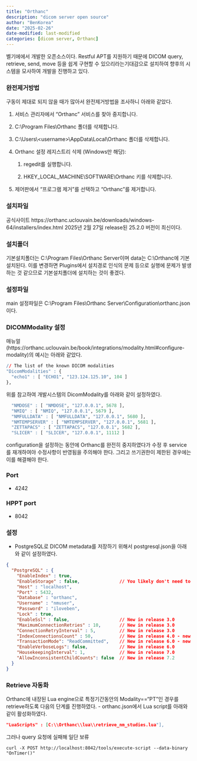 ```yaml
---
title: "Orthanc"
description: "dicom server open source"
author: "BenKorea"
date: "2025-02-26"
date-modified: last-modified
categories: [dicom server, Orthanc]
---
```


벨기에에서 개발한 오픈소스이다.
Restful APT를 지원하기 때문에 DICOM query, retrieve, send, move 등을 쉽게 구현할 수 있으리라는기대감으로 설치하여 향후의 시스템을 모사하여 개발을 진행하고 있다.

### 완전제거방법

구동이 제대로 되지 않을 때가 많아서 완전제거방법을 조사하니 아래와 같았다.

1.  서비스 관리자에서 "Orthanc" 서비스를 찾아 중지합니다.

2.  C:\\Program Files\\Orthanc 폴더를 삭제합니다.

3.  C:\\Users\\\<username\>\\AppData\\Local\\Orthanc 폴더를 삭제합니다.

4.  Orthanc 설정 레지스트리 삭제 (Windows만 해당):

    1.  regedit를 실행합니다.

    2.  HKEY_LOCAL_MACHINE\\SOFTWARE\\Orthanc 키를 삭제합니다.

5.  제어판에서 "프로그램 제거"를 선택하고 "Orthanc"를 제거합니다.


### 설치파일

공식사이트 https://orthanc.uclouvain.be/downloads/windows-64/installers/index.html 
2025년 2월 27일 release된 25.2.0 버전이 최신이다.

### 설치폴더
기본설치폴더는 C:\\Program Files\\Orthanc Server이며 data는 C:\\Orthanc에 기본 설치된다. 이를 변경하면 Plugins에서 설치경로 인식의 문제 등으로 실행에 문제가 발생하는 것 같으므로 기본설치폴더에 설치하는 것이 좋겠다.

### 설정파일
main 설정파일은 C:\\Program Files\\Orthanc Server\\Configuration\\orthanc.json이다. 

### DICOMModality 설정
매뉴얼(https://orthanc.uclouvain.be/book/integrations/modality.html#configure-modality)의 예시는 아래와 같았다.

```r
// The list of the known DICOM modalities
"DicomModalities" : {
  "echo1" : [ "ECHO1", "123.124.125.10", 104 ]
},
```

위를 참고하여 개발시스템의 DicomModality를 아래와 같이 설정하였다.
```r
  "NMDOSE" : [ "NMDOSE", "127.0.0.1", 5678 ],
  "NMIQ" : [ "NMIQ", "127.0.0.1", 5679 ],
  "NMFULLDATA" : [ "NMFULLDATA", "127.0.0.1", 5680 ],
  "NMTEMPSERVER" : [ "NMTEMPSERVER", "127.0.0.1", 5681 ],
  "ZETTAPACS" : [ "ZETTAPACS", "127.0.0.1", 5682 ],
  "SLICER" : [ "SLICER", "127.0.0.1", 11112 ]
```

configuration을 설정하는 동안에 Orthanc를 완전히 중지하였다가 수정 후 service를 재개하여야 수정사항이 반영됨을 주의해야 한다.
그리고 쓰기권한이 제한된 경우에는 이를 해결해야 한다.

### Port
- 4242

### HPPT port
- 8042

### 설정
- PostgreSQL로 DICOM metadata를 저장하기 위해서 postgresql.json을 아래와 같이 설정하였다.

```json
{
  "PostgreSQL" : {
    "EnableIndex" : true,
    "EnableStorage" : false,               // You likely don't need to enable this option
    "Host" : "localhost",
    "Port" : 5432,
    "Database" : "orthanc",
    "Username" : "nmuser",
    "Password" : "iloveben",
    "Lock" : true,
    "EnableSsl" : false,                   // New in release 3.0
    "MaximumConnectionRetries" : 10,       // New in release 3.0
    "ConnectionRetryInterval" : 5,         // New in release 3.0
    "IndexConnectionsCount" : 50,          // New in release 4.0 - new default value in 7.0
    "TransactionMode": "ReadCommitted",    // New in release 6.0 - new default value in 7.0
    "EnableVerboseLogs": false,            // New in release 6.0
    "HousekeepingInterval": 1,             // New in release 7.0
    "AllowInconsistentChildCounts": false  // New in release 7.2
  }
}
```

### Retrieve 자동화
Orthanc에 내장된 Lua engine으로 특정기간동안의 Modality=="PT"인 경우를 retrieve하도록 다음의 단계를 진행하였다.
- orthanc.json에서 Lua script를 아래와 같이 활성화하였다.
```orthanc.json
"LuaScripts" : [C:\\Orthanc\\lua\\retrieve_nm_studies.lua"],
```

그러나 query 요청에 실패해 일단 보류

```curl
curl -X POST http://localhost:8042/tools/execute-script --data-binary "OnTimer()"
```
